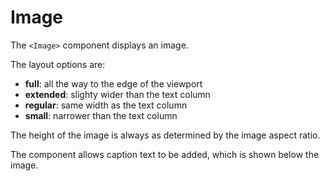 
# Image

The `<Image>` component displays an image.

The layout options are:

 - **full**: all the way to the edge of the viewport
 - **extended**: slighty wider than the text column
 - **regular**: same width as the text column
 - **small**: narrower than the text column

The height of the image is always as determined by the image aspect ratio.

The component allows caption text to be added, which is shown below the image.

<Viewport src="/docs/components/Image/samples/basic" />

